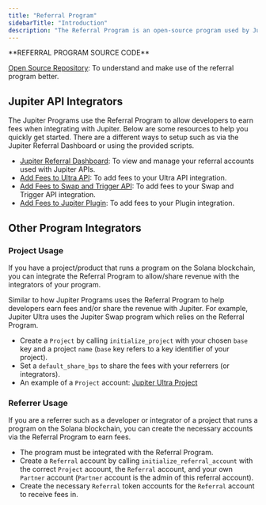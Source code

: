 ---
title: "Referral Program"
sidebarTitle: "Introduction"
description: "The Referral Program is an open-source program used by Jupiter Programs (or any other programs) to enable developers to earn fees."
---

<Note>
**REFERRAL PROGRAM SOURCE CODE**

[Open Source Repository](https://github.com/TeamRaccoons/referral): To understand and make use of the referral program better.
</Note>

## Jupiter API Integrators

The Jupiter Programs use the Referral Program to allow developers to earn fees when integrating with Jupiter. Below are some resources to help you quickly get started. There are a different ways to setup such as via the Jupiter Referral Dashboard or using the provided scripts.

- [Jupiter Referral Dashboard](https://referral.jup.ag/): To view and manage your referral accounts used with Jupiter APIs.
- [Add Fees to Ultra API](/ultra-api/add-fees-to-ultra): To add fees to your Ultra API integration.
- [Add Fees to Swap and Trigger API](/swap-api/add-fees-to-swap): To add fees to your Swap and Trigger API integration.
- [Add Fees to Jupiter Plugin](/tool-kits/plugin#adding-fees-to-plugin): To add fees to your Plugin integration.

## Other Program Integrators

### Project Usage

If you have a project/product that runs a program on the Solana blockchain, you can integrate the Referral Program to allow/share revenue with the integrators of your program.

Similar to how Jupiter Programs uses the Referral Program to help developers earn fees and/or share the revenue with Jupiter. For example, Jupiter Ultra uses the Jupiter Swap program which relies on the Referral Program.

- Create a `Project` by calling `initialize_project` with your chosen `base` key and a project `name` (`base` key refers to a key identifier of your project).
- Set a `default_share_bps` to share the fees with your referrers (or integrators).
- An example of a `Project` account: [Jupiter Ultra Project](https://solscan.io/account/DkiqsTrw1u1bYFumumC7sCG2S8K25qc2vemJFHyW2wJc)

### Referrer Usage

If you are a referrer such as a developer or integrator of a project that runs a program on the Solana blockchain, you can create the necessary accounts via the Referral Program to earn fees.

- The program must be integrated with the Referral Program.
- Create a `Referral` account by calling `initialize_referral_account` with the correct `Project` account, the `Referral` account, and your own `Partner` account (`Partner` account is the admin of this referral account).
- Create the necessary `Referral` token accounts for the `Referral` account to receive fees in.
